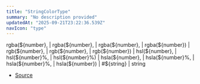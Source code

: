 ```yaml
---
title: "StringColorType"
summary: "No description provided"
updatedAt: "2025-09-21T23:22:36.539Z"
navIcon: "type"
---
```



rgba(\$\{number},  \| rgba(\$\{number},  \| rgba(\$\{number},  \| rgba(\$\{number}) \| rgb(\$\{number},  \| rgb(\$\{number},  \| rgb(\$\{number}) \| hsl(\$\{number},  \| hsl(\$\{number}%,  \| hsl(\$\{number}%) \| hsla(\$\{number},  \| hsla(\$\{number}%,  \| hsla(\$\{number}%,  \| hsla(\$\{number}) \| #\$\{string} \| string

- [Source](https://github.com/NMMTY/LazyCanvas/blob/ba4be40168e49b0348ae523995fc10eec8149d6c/packages/lazycanvas/src/types/types.d.ts#L38)